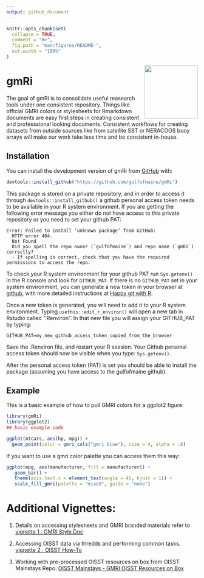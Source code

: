 ```yaml
---
output: github_document
---
```


<!-- README.md is generated from README.Rmd. Please edit that file -->

```r
knitr::opts_chunk$set(
  collapse = TRUE,
  comment = "#>",
  fig.path = "man/figures/README-",
  out.width = "100%"
)
```
<img src='inst/stylesheets/gmri_hex_sticker_building.png' align="right" height="140" />

# gmRi

<!-- badges: start -->
<!-- badges: end -->

The goal of gmRi is to consolidate useful reasearch tools under one consistent repository. Things like official GMRI colors or stylesheets for Rmarkdown documents are easy first steps in creating consistent and professsional looking documents. Consistent workflows for creating datasets from outside sources like from satellite SST or NERACOOS buoy arrays will make our work take less time and be consistent in-house.



## Installation

You can install the development version of gmRi from [GitHub](www.github.com) with:

``` r
devtools::install_github("https://github.com/gulfofmaine/gmRi")
```

This package is stored on a private repository, and in order to access it through `devtools::install_github()` a github personal access token needs to be available in your R system environment. If you are getting the following error message you either do not have access to this private repository or you need to set your github PAT:

```
Error: Failed to install ‘unknown package’ from GitHub:
  HTTP error 404.
  Not Found
  Did you spell the repo owner (`gulfofmaine`) and repo name (`gmRi`) correctly?
  - If spelling is correct, check that you have the required permissions to access the repo.
  ```


To check your R system environment for your github PAT run `Sys.getenv()` in the R console and look for `GITHUB_PAT`. If there is no `GITHUB_PAT` set in your system environment, you can generate a new token in your browser at [github](https://github.com/settings/tokens), with more detailed instructions at [Happy git with R](https://happygitwithr.com/github-pat.html). 

Once a new token is generated, you will need to add it to your R system environment. Typing `usethis::edit_r_environ()` will open a new tab in Rstudio called ".Renviron". In that new file you will assign your GITHUB_PAT by typing: 
```
GITHUB_PAT=my_new_github_access_token_copied_from_the_browser

```

Save the .Renviron file, and restart your R session. Your Github personal access token should now be visible when you type: `Sys.getenv()`.

After the personal access token (PAT) is set you should be able to install the package (assuming you have access to the gulfofmaine github).


## Example

This is a basic example of how to pull GMRI colors for a ggplot2 figure:

```r
library(gmRi)
library(ggplot2)
## basic example code

ggplot(mtcars, aes(hp, mpg)) +
  geom_point(color = gmri_cols("gmri blue"), size = 4, alpha = .8)
```

If you want to use a gmri color palette you can access them this way:

```r
ggplot(mpg, aes(manufacturer, fill = manufacturer)) +
   geom_bar() +
   theme(axis.text.x = element_text(angle = 45, hjust = 1)) +
   scale_fill_gmri(palette = "mixed", guide = "none")
```

# Additional Vignettes:

 1. Details on accessing stylesheets and GMRI branded materials refer to  [vignette 1 : GMRI Style Doc](http://gulfofmaine.github.io/gmRi/doc/GMRI_Style_Doc.html)   
 
 2. Accessing OISST data via thredds and performing common tasks. [vignette 2 : OISST How-To](http://gulfofmaine.github.io/gmRi/doc/oisst_howto.html)
 
 3. Working with pre-processed OISST resources on box from OISST Mainstays Repo. [OISST Mainstays - GMRI OISST Resources on Box](http://gulfofmaine.github.io/gmRi/doc/oisst_mainstays_workflow.html)
